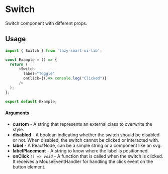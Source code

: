 # Switch

Switch component with different props.

## Usage

```ts
import { Switch } from 'lazy-smart-ui-lib';

const Example = () => {
  return (
      <Switch
        label="Toggle"
        onClick={()=> console.log("Clicked")}
      />
  );
};

export default Example;
```

#### Arguments

- **custom** - A string that represents an external class to overwrite the style.
- **disabled** - A boolean indicating whether the switch should be disabled or not. When disabled, the switch cannot be clicked or interacted with.
- **label** - A ReactNode, can be a simple string or a component like an svg.
- **labelPlacement** - A string to know where the label is positionned.
- **onClick** _`() => void`_ - A function that is called when the switch is clicked. It receives a MouseEventHandler for handling the click event on the button element.